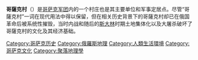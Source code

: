 {{Unreferenced|time=2020-09-02T08:41:41+00:00}}
{{哥萨克}}
'''哥薩克村'''（{{lang-ru|станица}}）是[[哥萨克军团|哥萨克军团]]内的一个村庄也是其主要单位和军事定居点。尽管“哥薩克村”一词在现代用法中得以保留，但在相关历史背景下的哥薩克村却已在俄国革命后被系统性摧毁，当时内战和随后的[[斯大林|斯大林]]时期土地集体化以及大屠杀破坏了哥薩克村的文化及其经济基础。

[[Category:哥萨克历史|Category:哥萨克历史]]
[[Category:俄羅斯地理|Category:俄羅斯地理]] 
[[Category:人類生活環境|Category:人類生活環境]]
[[Category:哥萨克文化|Category:哥萨克文化]]
[[Category:聚落地理學|Category:聚落地理學]]